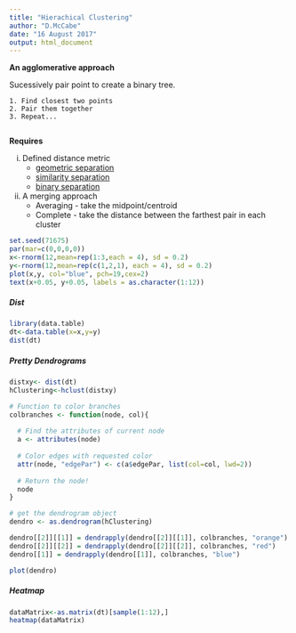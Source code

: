 ```yaml
---
title: "Hierachical Clustering"
author: "D.McCabe"
date: "16 August 2017"
output: html_document
---
```


**An agglomerative approach**

Sucessively pair point to create a binary tree.

    1. Find closest two points
    2. Pair them together
    3. Repeat...
        
**Requires**

  i) Defined distance metric
      + [geometric separation](https://en.wikipedia.org/wiki/Euclidean_distance)
      + [similarity separation](https://en.wikipedia.org/wiki/Pearson_correlation_coefficient)
      + [binary separation](https://en.wikipedia.org/wiki/Taxicab_geometry)
  ii) A merging approach
      + Averaging - take the midpoint/centroid
      + Complete - take the distance between the farthest pair in each cluster


```r
set.seed(71675)
par(mar=c(0,0,0,0))
x<-rnorm(12,mean=rep(1:3,each = 4), sd = 0.2)
y<-rnorm(12,mean=rep(c(1,2,1), each = 4), sd = 0.2)
plot(x,y, col="blue", pch=19,cex=2)
text(x+0.05, y+0.05, labels = as.character(1:12))
```

##### Dist
```r
library(data.table)
dt<-data.table(x=x,y=y)
dist(dt)
```

##### Pretty Dendrograms
```r
distxy<- dist(dt)
hClustering<-hclust(distxy)

# Function to color branches
colbranches <- function(node, col){
  
  # Find the attributes of current node
  a <- attributes(node)
  
  # Color edges with requested color
  attr(node, "edgePar") <- c(a$edgePar, list(col=col, lwd=2))
  
  # Return the node!
  node
}

# get the dendrogram object
dendro <- as.dendrogram(hClustering)

dendro[[2]][[1]] = dendrapply(dendro[[2]][[1]], colbranches, "orange")
dendro[[2]][[2]] = dendrapply(dendro[[2]][[2]], colbranches, "red")
dendro[[1]] = dendrapply(dendro[[1]], colbranches, "blue")

plot(dendro)
```

##### Heatmap

```r
dataMatrix<-as.matrix(dt)[sample(1:12),]
heatmap(dataMatrix)
```
